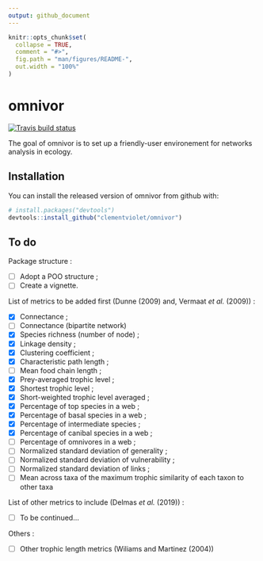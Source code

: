 ```yaml
---
output: github_document
---
```


<!-- README.md is generated from README.Rmd. Please edit that file -->

```r
knitr::opts_chunk$set(
  collapse = TRUE,
  comment = "#>",
  fig.path = "man/figures/README-",
  out.width = "100%"
)
```
# omnivor
[![Travis build status](https://travis-ci.org/clementviolet/omnivor.svg?branch=master)](https://travis-ci.org/clementviolet/omnivor)

The goal of omnivor is to set up a friendly-user environement for networks analysis in ecology.

## Installation

You can install the released version of omnivor from github with:

``` r
# install.packages("devtools")
devtools::install_github("clementviolet/omnivor")
```
## To do

Package structure :

- [ ] Adopt a POO structure ;
- [ ] Create a vignette.

List of metrics to be added first (Dunne (2009) and, Vermaat *et al.* (2009)) :

- [X] Connectance ;
- [ ] Connectance (bipartite network)
- [X] Species richness (number of node) ;
- [X] Linkage density ;
- [X] Clustering coefficient ;
- [X] Characteristic path length ;
- [ ] Mean food chain length ;
- [X] Prey-averaged trophic level ;
- [X] Shortest trophic level ;
- [X] Short-weighted trophic level averaged ;
- [X] Percentage of top species in a web ;
- [X] Percentage of basal species in a web ;
- [X] Percentage of intermediate species ;
- [X] Percentage of canibal species in a web ;
- [ ] Percentage of omnivores in a web ;
- [ ] Normalized standard deviation of generality ;
- [ ] Normalized standard deviation of vulnerability ;
- [ ] Normalized standard deviation of links ;
- [ ] Mean across taxa of the maximum trophic similarity of each taxon to other taxa

List of other metrics to include (Delmas *et al.* (2019)) :

- [ ] To be continued...

Others :

- [ ] Other trophic length metrics (Wiliams and Martinez (2004))
